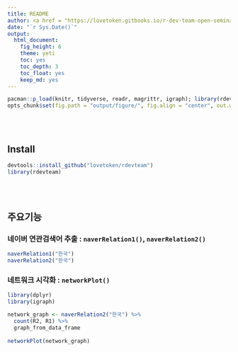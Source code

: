 ```yaml
---
title: README
author: <a href = "https://lovetoken.gitbooks.io/r-dev-team-open-seminar/content/">R Dev Team</a>
date: "`r Sys.Date()`"
output: 
  html_document:
    fig_height: 6
    theme: yeti
    toc: yes
    toc_depth: 3
    toc_float: yes
    keep_md: yes
---
```


```r
pacman::p_load(knitr, tidyverse, readr, magrittr, igraph); library(rdevteam)
opts_chunk$set(fig.path = "output/figure/", fig.align = "center", out.width = "80%", warning = F, message = F)
```

<br><br>

## Install

```r
devtools::install_github("lovetoken/rdevteam")
library(rdevteam)
```

<br><br>

## 주요기능

### 네이버 연관검색어 추출 : `naverRelation1()`, `naverRelation2()`

```r
naverRelation1("한국")
naverRelation2("한국")
```

### 네트워크 시각화 : `networkPlot()`

```r
library(dplyr)
library(igraph)

network_graph <- naverRelation2("한국") %>%
  count(R2, R1) %>%
  graph_from_data_frame
  
networkPlot(network_graph)
```

